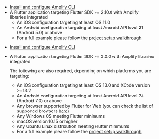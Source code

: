 <BlockSwitcher>

<Block name="Stable (Mobile)">

* [Install and configure Amplify CLI](https://docs.amplify.aws/cli/start/install)
* A Flutter application targeting Flutter SDK >= 2.10.0 with Amplify libraries integrated
  * An iOS configuration targeting at least iOS 11.0
  * An Android configuration targeting at least Android API level 21 (Android 5.0) or above
  * For a full example please follow the [project setup walkthrough](/lib-v1/project-setup/create-application)

</Block>

<Block name="Developer Preview (Mobile, Web & Desktop)">

* [Install and configure Amplify CLI](https://docs.amplify.aws/cli/start/install)
* A Flutter application targeting Flutter SDK >= 3.0.0 with Amplify libraries integrated
  
  The following are also required, depending on which platforms you are targeting:

  * An iOS configuration targeting at least iOS 13.0 and XCode version >=13.2
  * An Android configuration targeting at least Android API level 24 (Android 7.0) or above
  * Any browser supported by Flutter for Web (you can check the list of supported browsers [here](https://docs.flutter.dev/development/platform-integration/web/faq#which-web-browsers-are-supported-by-flutter))
  * Any Windows OS meeting Flutter minimums
  * macOS version 10.15 or higher
  * Any Ubuntu Linux distribution meeting Flutter minimums
  * For a full example please follow the [project setup walkthrough](/lib-v1/project-setup/create-application)

</Block>

</BlockSwitcher>
